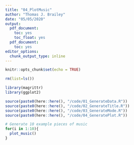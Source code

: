 ```yaml
---
title: "04_PlotMusic"
author: "Thomas J. Brailey"
date: "05/05/2020"
output:
  pdf_document:
    toc: yes
    toc_float: yes
  pdf_document:
    toc: yes
editor_options:
  chunk_output_type: inline
---
```

<style>
    body .main-container {
        max-width: 100%;
    }
</style>


```r
knitr::opts_chunk$set(echo = TRUE)
```

```r
rm(list=ls())
```

```r
library(magrittr)
library(ggplot2)
```

```r
source(paste0(here::here(), "/code/01_GenerateData.R"))
source(paste0(here::here(), "/code/02_GenerateTitle.R"))
source(paste0(here::here(), "/code/03_GenerateMode.R"))
source(paste0(here::here(), "/code/04_GeneratePlot.R"))
```

```r
# Generate 10 example pieces of music
for(i in 1:10){
  plot_music()
}
```
